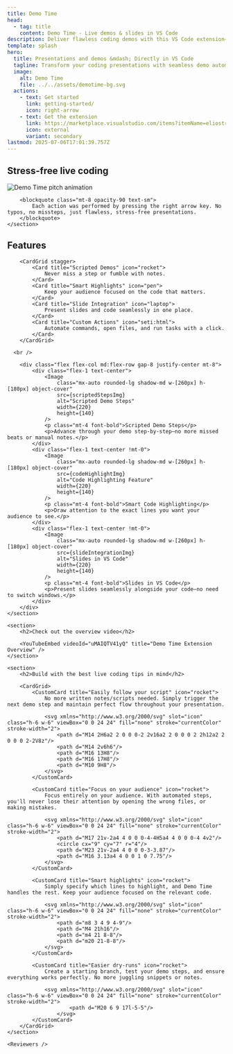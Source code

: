 ```yaml
---
title: Demo Time
head:
  - tag: title
    content: Demo Time - Live demos & slides in VS Code
description: Deliver flawless coding demos with this VS Code extension—no live coding errors, just professional presentations every time.
template: splash
hero:
  title: Presentations and demos &mdash; Directly in VS Code
  tagline: Transform your coding presentations with seamless demo automation and slide integration—all without leaving VS Code. Execute flawless demonstrations step-by-step, advance through slides effortlessly, and keep your audience captivated while eliminating the stress of live coding mishaps.
  image:
    alt: Demo Time
    file: ../../assets/demotime-bg.svg
  actions:
    - text: Get started
      link: getting-started/
      icon: right-arrow
    - text: Get the extension
      link: https://marketplace.visualstudio.com/items?itemName=eliostruyf.vscode-demo-time
      icon: external
      variant: secondary
lastmod: 2025-07-06T17:01:39.757Z
---
```




<div class="space-y-24">
	<section>
		<h2 class="text-4xl font-bold text-center mb-6">
			Stress-free live coding
		</h2>
		<div class="flex flex-col items-center gap-6 border border-gray-200 dark:border-gray-700 rounded-lg p-2">
			<img
				src="/demotime-pitch.gif"
				alt="Demo Time pitch animation"
				class="rounded-lg w-full max-w-2xl"
			/>
		</div>

		<blockquote class="mt-8 opacity-90 text-sm">
			Each action was performed by pressing the right arrow key. No typos, no missteps, just flawless, stress-free presentations.
		</blockquote>
	</section>

  <section>
		<h2>Features</h2>

		<CardGrid stagger>
			<Card title="Scripted Demos" icon="rocket">
				Never miss a step or fumble with notes.
			</Card>
			<Card title="Smart Highlights" icon="pen">
				Keep your audience focused on the code that matters.
			</Card>
			<Card title="Slide Integration" icon="laptop">
				Present slides and code seamlessly in one place.
			</Card>
			<Card title="Custom Actions" icon="seti:html">
				Automate commands, open files, and run tasks with a click.
			</Card>
		</CardGrid>
	
	  <br />
		
		<div class="flex flex-col md:flex-row gap-8 justify-center mt-8">
			<div class="flex-1 text-center">
				<Image
					class="mx-auto rounded-lg shadow-md w-[260px] h-[180px] object-cover"
					src={scriptedStepsImg}
					alt="Scripted Demo Steps"
					width={220}
					height={140}
				/>
				<p class="mt-4 font-bold">Scripted Demo Steps</p>
				<p>Advance through your demo step-by-step—no more missed beats or manual notes.</p>
			</div>
			<div class="flex-1 text-center !mt-0">
				<Image
					class="mx-auto rounded-lg shadow-md w-[260px] h-[180px] object-cover"
					src={codeHighlightImg}
					alt="Code Highlighting Feature"
					width={220}
					height={140}
				/>
				<p class="mt-4 font-bold">Smart Code Highlighting</p>
				<p>Draw attention to the exact lines you want your audience to see.</p>
			</div>
			<div class="flex-1 text-center !mt-0">
				<Image
					class="mx-auto rounded-lg shadow-md w-[260px] h-[180px] object-cover"
					src={slideIntegrationImg}
					alt="Slides in VS Code"
					width={220}
					height={140}
				/>
				<p class="mt-4 font-bold">Slides in VS Code</p>
				<p>Present slides seamlessly alongside your code—no need to switch windows.</p>
			</div>
		</div>
	</section>

	<section>
		<h2>Check out the overview video</h2>

		<YouTubeEmbed videoId="uMAIQTV41yQ" title="Demo Time Extension Overview" />
	</section>

	<section>
		<h2>Build with the best live coding tips in mind</h2>

		<CardGrid>
			<CustomCard title="Easily follow your script" icon="rocket">
				No more written notes/scripts needed. Simply trigger the next demo step and maintain perfect flow throughout your presentation.

				<svg xmlns="http://www.w3.org/2000/svg" slot="icon" class="h-6 w-6" viewBox="0 0 24 24" fill="none" stroke="currentColor" stroke-width="2">
					<path d="M14 2H6a2 2 0 0 0-2 2v16a2 2 0 0 0 2 2h12a2 2 0 0 0 2-2V8z"/>
					<path d="M14 2v6h6"/>
					<path d="M16 13H8"/>
					<path d="M16 17H8"/>
					<path d="M10 9H8"/>
				</svg>
			</CustomCard>

			<CustomCard title="Focus on your audience" icon="rocket">
				Focus entirely on your audience. With automated steps, you'll never lose their attention by opening the wrong files, or making mistakes.

				<svg xmlns="http://www.w3.org/2000/svg" slot="icon" class="h-6 w-6" viewBox="0 0 24 24" fill="none" stroke="currentColor" stroke-width="2">
					<path d="M17 21v-2a4 4 0 0 0-4-4H5a4 4 0 0 0-4 4v2"/>
					<circle cx="9" cy="7" r="4"/>
					<path d="M23 21v-2a4 4 0 0 0-3-3.87"/>
					<path d="M16 3.13a4 4 0 0 1 0 7.75"/>
				</svg>
			</CustomCard>

			<CustomCard title="Smart highlights" icon="rocket">
				Simply specify which lines to highlight, and Demo Time handles the rest. Keep your audience focused on the relevant code.

				<svg xmlns="http://www.w3.org/2000/svg" slot="icon" class="h-6 w-6" viewBox="0 0 24 24" fill="none" stroke="currentColor" stroke-width="2">
					<path d="m8 3 4 9 4-9"/>
					<path d="M4 21h16"/>
					<path d="m4 21 8-8"/>
					<path d="m20 21-8-8"/>
				</svg>
			</CustomCard>

			<CustomCard title="Easier dry-runs" icon="rocket">
				Create a starting branch, test your demo steps, and ensure everything works perfectly. No more juggling snippets or notes.

				<svg xmlns="http://www.w3.org/2000/svg" slot="icon" class="h-6 w-6" viewBox="0 0 24 24" fill="none" stroke="currentColor" stroke-width="2">
						<path d="M20 6 9 17l-5-5"/>
					</svg>
			</CustomCard>
		</CardGrid>
	</section>

	<Reviewers />
</div>
